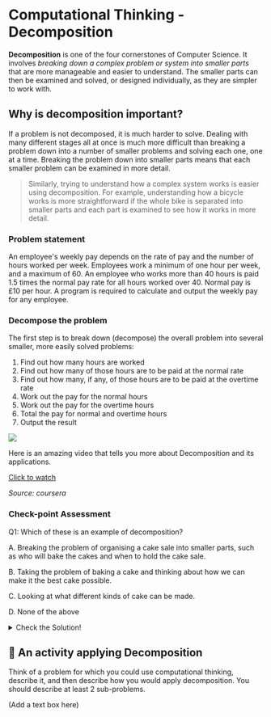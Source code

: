 # Computational Thinking - Decomposition

**Decomposition** is one of the four cornerstones of Computer Science. It involves *breaking down a complex problem or system into smaller parts* that are more manageable and easier to understand. The smaller parts can then be examined and solved, or designed individually, as they are simpler to work with.

## Why is decomposition important?
If a problem is not decomposed, it is much harder to solve. Dealing with many different stages all at once is much more difficult than breaking a problem down into a number of smaller problems and solving each one, one at a time. Breaking the problem down into smaller parts means that each smaller problem can be examined in more detail.

> Similarly, trying to understand how a complex system works is easier using decomposition. For example, understanding how a bicycle works is more straightforward if the whole bike is separated into smaller parts and each part is examined to see how it works in more detail.

### Problem statement
An employee's weekly pay depends on the rate of pay and the number of hours worked per week. Employees work a minimum of one hour per week, and a maximum of 60. An employee who works more than 40 hours is paid 1.5 times the normal pay rate for all hours worked over 40. Normal pay is £10 per hour. A program is required to calculate and output the weekly pay for any employee.

### Decompose the problem
The first step is to break down (decompose) the overall problem into several smaller, more easily solved problems:

1. Find out how many hours are worked
2. Find out how many of those hours are to be paid at the normal rate
3. Find out how many, if any, of those hours are to be paid at the overtime rate
4. Work out the pay for the normal hours
5. Work out the pay for the overtime hours
6. Total the pay for normal and overtime hours
7. Output the result

![](https://s3.ap-south-1.amazonaws.com/kalvi-education.github.io/problem-solving/compthink4.png)


Here is an amazing video that tells you more about Decomposition and its applications. 

[Click to watch](https://www.coursera.org/learn/computational-thinking-problem-solving/lecture/phmNk/1-2-decomposition)

*Source: coursera*

### Check-point Assessment

Q1: Which of these is an example of decomposition?

A. Breaking the problem of organising a cake sale into smaller parts, such as who will bake the cakes and when to hold the cake sale.

B. Taking the problem of baking a cake and thinking about how we can make it the best cake possible.

C. Looking at what different kinds of cake can be made.

D. None of the above


<details>

  <summary>Check the Solution!</summary>
  
Answer: A. Breaking the problem of organising a cake sale into smaller parts, such as who will bake the cakes and when to hold the cake sale.


</details>







## :art: An activity applying Decomposition
Think of a problem for which you could use computational thinking, describe it, and then describe how you would apply decomposition. You should describe at least 2 sub-problems.

(Add a text box here)



